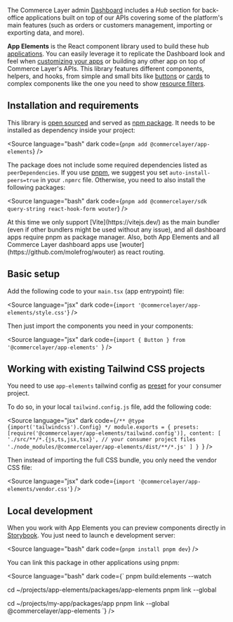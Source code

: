 
<Meta title="Getting Started/Welcome"></Meta>

The Commerce Layer admin [Dashboard](https://dashboard.commercelayer.io/sign_up) includes a _Hub_ section for back-office applications built on top of our APIs covering some of the platform's main features (such as orders or customers management, importing or exporting data, and more).

**App Elements** is the React component library used to build these hub [applications](/docs/getting-started-applications--docs). You can easily leverage it to replicate the Dashboard look and feel when [customizing your apps](/docs/getting-started-custom-apps--docs) or building any other app on top of Commerce Layer's APIs. This library features different components, helpers, and hooks, from simple and small bits like [buttons](/docs/atoms-button--docs) or [cards](/docs/atoms-card--docs) to complex components like the one you need to show [resource filters](/docs/resources-useresourcefilters--docs).

## Installation and requirements

This library is [open sourced](https://github.com/commercelayer/app-elements) and served as [npm package](https://www.npmjs.com/package/@commercelayer/app-elements). It needs to be installed as dependency inside your project:

<Source
  language="bash"
  dark
  code={`
pnpm add @commercelayer/app-elements
`}
/>

The package does not include some required dependencies listed as `peerDependencies`. If you use [pnpm](https://pnpm.io/), we suggest you set `auto-install-peers=true` in your `.npmrc` file. Otherwise, you need to also install the following packages:

<Source
  language="bash"
  dark
  code={`
pnpm add @commercelayer/sdk query-string react-hook-form wouter
`}
/>

<span title="Important notice" type="info">
  At this time we only support [Vite](https://vitejs.dev/) as the main bundler (even if other bundlers might be used
  without any issue), and all dashboard apps require pnpm as package manager. Also, both App Elements and all Commerce
  Layer dashboard apps use [wouter](https://github.com/molefrog/wouter) as react routing.
</span>

## Basic setup

Add the following code to your `main.tsx` (app entrypoint) file:

<Source language="jsx" dark code={`import '@commercelayer/app-elements/style.css'`} />

Then just import the components you need in your components:

<Source
  language="jsx"
  dark
  code={`import { Button } from '@commercelayer/app-elements'
`}
/>

## Working with existing Tailwind CSS projects

You need to use `app-elements` tailwind config as [preset](https://tailwindcss.com/docs/presets) for your consumer project.

To do so, in your local `tailwind.config.js` file, add the following code:

<Source
  language="jsx"
  dark
  code={`
/** @type {import('tailwindcss').Config} */
module.exports = {
  presets: [require('@commercelayer/app-elements/tailwind.config')],
  content: [
    './src/**/*.{js,ts,jsx,tsx}', // your consumer project files
    './node_modules/@commercelayer/app-elements/dist/**/*.js'
  ]
} 
  `}
/>

Then instead of importing the full CSS bundle, you only need the vendor CSS file:

<Source language="jsx" dark code={`import '@commercelayer/app-elements/vendor.css'`} />

## Local development

When you work with App Elements you can preview components directly in [Storybook](https://storybook.js.org/). You just need to launch e development server:

<Source
  language="bash"
  dark
  code={`
pnpm install
pnpm dev
`}
/>

You can link this package in other applications using pnpm:

<Source
  language="bash"
  dark
  code={`
pnpm build:elements --watch

cd ~/projects/app-elements/packages/app-elements
pnpm link --global

cd ~/projects/my-app/packages/app
pnpm link --global @commercelayer/app-elements
`} />
